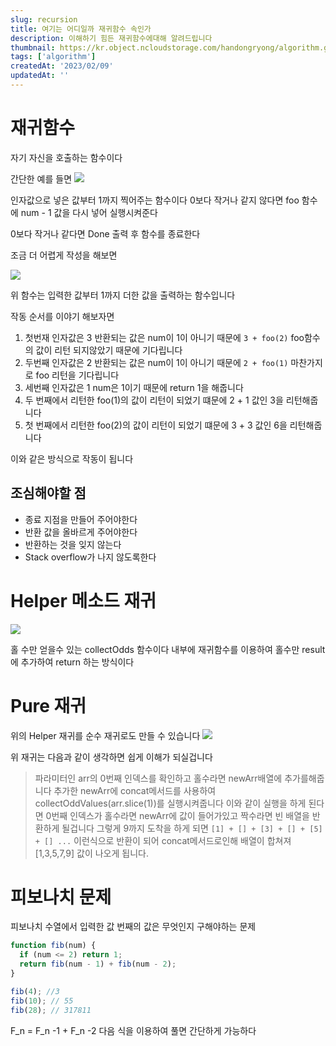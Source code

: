 ```yaml
---
slug: recursion
title: 여기는 어디일까 재귀함수 속인가
description: 이해하기 힘든 재귀함수에대해 알려드립니다
thumbnail: https://kr.object.ncloudstorage.com/handongryong/algorithm.gif
tags: ['algorithm']
createdAt: '2023/02/09'
updatedAt: ''
---
```


# 재귀함수

자기 자신을 호출하는 함수이다

간단한 예를 들면
![](https://velog.velcdn.com/images/ryong-e/post/1d5568f8-4210-408c-8dff-f5e551c15323/image.png)

인자값으로 넣은 값부터 1까지 찍어주는 함수이다
0보다 작거나 같지 않다면
foo 함수에 num - 1 값을 다시 넣어 실행시켜준다

0보다 작거나 같다면 Done 출력 후 함수를 종료한다

조금 더 어렵게 작성을 해보면

![](https://velog.velcdn.com/images/ryong-e/post/1c4d3f77-17f6-48be-963d-9fa49b90bf8f/image.png)

위 함수는 입력한 값부터 1까지 더한 값을 출력하는 함수입니다

작동 순서를 이야기 해보자면

1. 첫번재 인자값은 3
   반환되는 값은 num이 1이 아니기 때문에 `3 + foo(2)` foo함수의 값이 리턴 되지않았기 때문에 기다립니다
2. 두번째 인자값은 2
   반환되는 값은 num이 1이 아니기 때문에 `2 + foo(1)` 마찬가지로 foo 리턴을 기다립니다
3. 세번째 인자값은 1
   num은 1이기 때문에 return 1을 해줍니다
4. 두 번째에서 리턴한 foo(1)의 값이 리턴이 되었기 떄문에 2 + 1 값인 3을 리턴해줍니다
5. 첫 번째에서 리턴한 foo(2)의 값이 리턴이 되었기 떄문에 3 + 3 값인 6을 리턴해줍니다

이와 같은 방식으로 작동이 됩니다

## 조심해야할 점

- 종료 지점을 만들어 주어야한다
- 반환 값을 올바르게 주어야한다
- 반환하는 것을 잊지 않는다
- Stack overflow가 나지 않도록한다

# Helper 메소드 재귀

![](https://velog.velcdn.com/images/ryong-e/post/c031f40a-1f1c-4ac7-9570-33b402dd4de8/image.png)

홀 수만 얻을수 있는 collectOdds 함수이다
내부에 재귀함수를 이용하여 홀수만 result에 추가하여 return 하는 방식이다

# Pure 재귀

위의 Helper 재귀를 순수 재귀로도 만들 수 있습니다
![](https://velog.velcdn.com/images/ryong-e/post/bd0efe5b-0e12-4504-9140-345a4b648112/image.png)

위 재귀는 다음과 같이 생각하면 쉽게 이해가 되실겁니다

> 파라미터인 arr의 0번째 인덱스를 확인하고 홀수라면 newArr배열에 추가를해줍니다
> 추가한 newArr에 concat메서드를 사용하여 collectOddValues(arr.slice(1))를 실행시켜줍니다
> 이와 같이 실행을 하게 된다면
> 0번째 인덱스가 홀수라면 newArr에 값이 들어가있고 짝수라면 빈 배열을 반환하게 될겁니다
> 그렇게 9까지 도착을 하게 되면
> `[1] + [] + [3] + [] + [5] + [] ...` 이런식으로 반환이 되어 concat메서드로인해 배열이 합쳐져 [1,3,5,7,9] 값이 나오게 됩니다.

# 피보나치 문제

피보나치 수열에서 입력한 값 번째의 값은 무엇인지 구해야하는 문제

```js
function fib(num) {
  if (num <= 2) return 1;
  return fib(num - 1) + fib(num - 2);
}

fib(4); //3
fib(10); // 55
fib(28); // 317811
```

F_n = F_n -1 + F_n -2 다음 식을 이용하여 풀면 간단하게 가능하다
